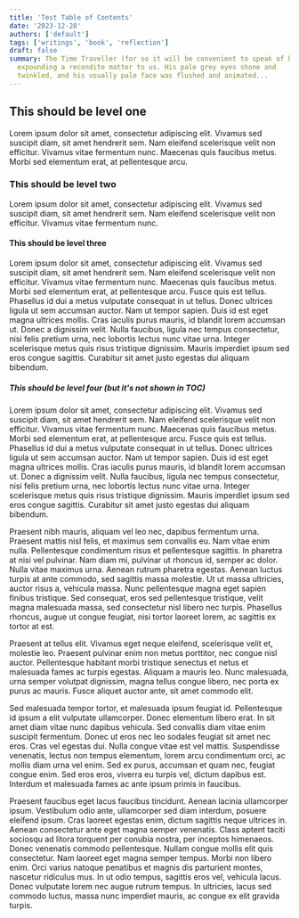 ```yaml
---
title: 'Test Table of Contents'
date: '2023-12-28'
authors: ['default']
tags: ['writings', 'book', 'reflection']
draft: false
summary: The Time Traveller (for so it will be convenient to speak of him) was
  expounding a recondite matter to us. His pale grey eyes shone and
  twinkled, and his usually pale face was flushed and animated...
---
```


## This should be level one
Lorem ipsum dolor sit amet, consectetur adipiscing elit. Vivamus sed suscipit diam, sit amet hendrerit sem. Nam eleifend scelerisque velit non efficitur. Vivamus vitae fermentum nunc. Maecenas quis faucibus metus. Morbi sed elementum erat, at pellentesque arcu. 

### This should be level two
Lorem ipsum dolor sit amet, consectetur adipiscing elit. Vivamus sed suscipit diam, sit amet hendrerit sem. Nam eleifend scelerisque velit non efficitur. Vivamus vitae fermentum nunc. 

#### This should be level three
Lorem ipsum dolor sit amet, consectetur adipiscing elit. Vivamus sed suscipit diam, sit amet hendrerit sem. Nam eleifend scelerisque velit non efficitur. Vivamus vitae fermentum nunc. Maecenas quis faucibus metus. Morbi sed elementum erat, at pellentesque arcu. Fusce quis est tellus. Phasellus id dui a metus vulputate consequat in ut tellus. Donec ultrices ligula ut sem accumsan auctor. Nam ut tempor sapien. Duis id est eget magna ultrices mollis. Cras iaculis purus mauris, id blandit lorem accumsan ut. Donec a dignissim velit. Nulla faucibus, ligula nec tempus consectetur, nisi felis pretium urna, nec lobortis lectus nunc vitae urna. Integer scelerisque metus quis risus tristique dignissim. Mauris imperdiet ipsum sed eros congue sagittis. Curabitur sit amet justo egestas dui aliquam bibendum.

##### This should be level four (but it's not shown in TOC)
Lorem ipsum dolor sit amet, consectetur adipiscing elit. Vivamus sed suscipit diam, sit amet hendrerit sem. Nam eleifend scelerisque velit non efficitur. Vivamus vitae fermentum nunc. Maecenas quis faucibus metus. Morbi sed elementum erat, at pellentesque arcu. Fusce quis est tellus. Phasellus id dui a metus vulputate consequat in ut tellus. Donec ultrices ligula ut sem accumsan auctor. Nam ut tempor sapien. Duis id est eget magna ultrices mollis. Cras iaculis purus mauris, id blandit lorem accumsan ut. Donec a dignissim velit. Nulla faucibus, ligula nec tempus consectetur, nisi felis pretium urna, nec lobortis lectus nunc vitae urna. Integer scelerisque metus quis risus tristique dignissim. Mauris imperdiet ipsum sed eros congue sagittis. Curabitur sit amet justo egestas dui aliquam bibendum.

Praesent nibh mauris, aliquam vel leo nec, dapibus fermentum urna. Praesent mattis nisl felis, et maximus sem convallis eu. Nam vitae enim nulla. Pellentesque condimentum risus et pellentesque sagittis. In pharetra at nisi vel pulvinar. Nam diam mi, pulvinar ut rhoncus id, semper ac dolor. Nulla vitae maximus urna. Aenean rutrum pharetra egestas. Aenean luctus turpis at ante commodo, sed sagittis massa molestie. Ut ut massa ultricies, auctor risus a, vehicula massa. Nunc pellentesque magna eget sapien finibus tristique. Sed consequat, eros sed pellentesque tristique, velit magna malesuada massa, sed consectetur nisl libero nec turpis. Phasellus rhoncus, augue ut congue feugiat, nisi tortor laoreet lorem, ac sagittis ex tortor at est.

Praesent at tellus elit. Vivamus eget neque eleifend, scelerisque velit et, molestie leo. Praesent pulvinar enim non metus porttitor, nec congue nisl auctor. Pellentesque habitant morbi tristique senectus et netus et malesuada fames ac turpis egestas. Aliquam a mauris leo. Nunc malesuada, urna semper volutpat dignissim, magna tellus congue libero, nec porta ex purus ac mauris. Fusce aliquet auctor ante, sit amet commodo elit.

Sed malesuada tempor tortor, et malesuada ipsum feugiat id. Pellentesque id ipsum a elit vulputate ullamcorper. Donec elementum libero erat. In sit amet diam vitae nunc dapibus vehicula. Sed convallis diam vitae enim suscipit fermentum. Donec ut eros nec leo sodales feugiat sit amet nec eros. Cras vel egestas dui. Nulla congue vitae est vel mattis. Suspendisse venenatis, lectus non tempus elementum, lorem arcu condimentum orci, ac mollis diam urna vel enim. Sed ex purus, accumsan et quam nec, feugiat congue enim. Sed eros eros, viverra eu turpis vel, dictum dapibus est. Interdum et malesuada fames ac ante ipsum primis in faucibus.

Praesent faucibus eget lacus faucibus tincidunt. Aenean lacinia ullamcorper ipsum. Vestibulum odio ante, ullamcorper sed diam interdum, posuere eleifend ipsum. Cras laoreet egestas enim, dictum sagittis neque ultrices in. Aenean consectetur ante eget magna semper venenatis. Class aptent taciti sociosqu ad litora torquent per conubia nostra, per inceptos himenaeos. Donec venenatis commodo pellentesque. Nullam congue mollis elit quis consectetur. Nam laoreet eget magna semper tempus. Morbi non libero enim. Orci varius natoque penatibus et magnis dis parturient montes, nascetur ridiculus mus. In ut odio tempus, sagittis eros vel, vehicula lacus. Donec vulputate lorem nec augue rutrum tempus. In ultricies, lacus sed commodo luctus, massa nunc imperdiet mauris, ac congue ex elit gravida turpis.


<YouTube id="DJMTWuz2ksk"/>
